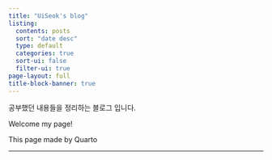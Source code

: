 ```yaml
---
title: "UiSeok's blog"
listing:
  contents: posts
  sort: "date desc"
  type: default
  categories: true
  sort-ui: false
  filter-ui: true
page-layout: full
title-block-banner: true
---
```


::: {.get-started}
::: {.content-block}

공부했던 내용들을 정리하는 블로그 입니다.

Welcome my page!

This page made by Quarto

---

:::
:::